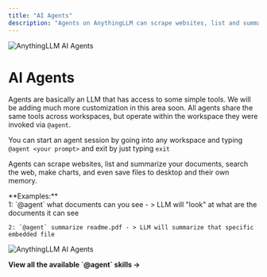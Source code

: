 ```yaml
---
title: "AI Agents"
description: "Agents on AnythingLLM can scrape websites, list and summarize your documents, search the web, make charts, and even save files to desktop and their own memory."
---
```



<Image
  src="/images/features/ai-agents/header-image.png"
  height={1080}
  width={1920}
  quality={100}
  alt="AnythingLLM AI Agents"
/>

# AI Agents

Agents are basically an LLM that has access to some simple tools. We will be adding much more customization in this area soon. All agents share the same tools across workspaces, but operate within the workspace they were invoked via `@agent`.

You can start an agent session by going into any workspace and typing `@agent <your prompt>` and exit by just typing `exit`

Agents can scrape websites, list and summarize your documents, search the web, make charts, and even save files to desktop and their own memory.

<Callout type="info" emoji="💡">
  **Examples:** <br />
    1: `@agent` what documents can you see - > LLM will "look" at what are the documents it can see

    2: `@agent` summarize readme.pdf - > LLM will summarize that specific embedded file

</Callout>

<Image
  src="/images/features/ai-agents/ai-agent.png"
  height={1080}
  width={1920}
  quality={100}
  alt="AnythingLLM AI Agents"
/>

<div className="center-cta mt-20">
  <Link href="/agent/usage">
    <b>View all the available `@agent` skills &rarr;</b>
  </Link>
</div>
